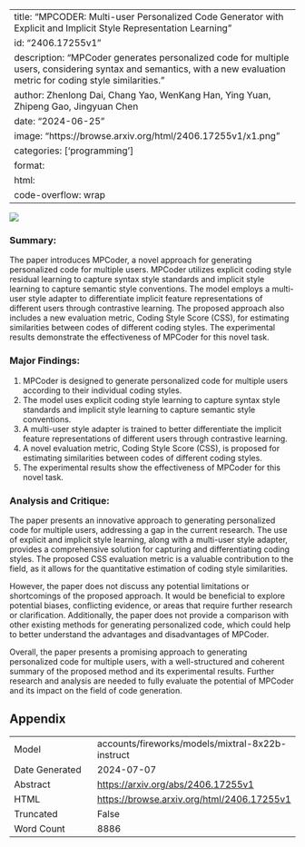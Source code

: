 
---
title: "MPCODER: Multi-user Personalized Code Generator with Explicit and Implicit Style Representation Learning"
id: "2406.17255v1"
description: "MPCoder generates personalized code for multiple users, considering syntax and semantics, with a new evaluation metric for coding style similarities."
author: Zhenlong Dai, Chang Yao, WenKang Han, Ying Yuan, Zhipeng Gao, Jingyuan Chen
date: "2024-06-25"
image: "https://browse.arxiv.org/html/2406.17255v1/x1.png"
categories: ['programming']
format:
  html:
    code-overflow: wrap
---

![](https://browse.arxiv.org/html/2406.17255v1/x1.png)

### Summary:

The paper introduces MPCoder, a novel approach for generating personalized code for multiple users. MPCoder utilizes explicit coding style residual learning to capture syntax style standards and implicit style learning to capture semantic style conventions. The model employs a multi-user style adapter to differentiate implicit feature representations of different users through contrastive learning. The proposed approach also includes a new evaluation metric, Coding Style Score (CSS), for estimating similarities between codes of different coding styles. The experimental results demonstrate the effectiveness of MPCoder for this novel task.

### Major Findings:

1. MPCoder is designed to generate personalized code for multiple users according to their individual coding styles.
2. The model uses explicit coding style learning to capture syntax style standards and implicit style learning to capture semantic style conventions.
3. A multi-user style adapter is trained to better differentiate the implicit feature representations of different users through contrastive learning.
4. A novel evaluation metric, Coding Style Score (CSS), is proposed for estimating similarities between codes of different coding styles.
5. The experimental results show the effectiveness of MPCoder for this novel task.

### Analysis and Critique:

The paper presents an innovative approach to generating personalized code for multiple users, addressing a gap in the current research. The use of explicit and implicit style learning, along with a multi-user style adapter, provides a comprehensive solution for capturing and differentiating coding styles. The proposed CSS evaluation metric is a valuable contribution to the field, as it allows for the quantitative estimation of coding style similarities.

However, the paper does not discuss any potential limitations or shortcomings of the proposed approach. It would be beneficial to explore potential biases, conflicting evidence, or areas that require further research or clarification. Additionally, the paper does not provide a comparison with other existing methods for generating personalized code, which could help to better understand the advantages and disadvantages of MPCoder.

Overall, the paper presents a promising approach to generating personalized code for multiple users, with a well-structured and coherent summary of the proposed method and its experimental results. Further research and analysis are needed to fully evaluate the potential of MPCoder and its impact on the field of code generation.

## Appendix

|          |          |
|----------|----------|
| Model     | accounts/fireworks/models/mixtral-8x22b-instruct       |
| Date Generated     | 2024-07-07       |
| Abstract | [https://arxiv.org/abs/2406.17255v1](https://arxiv.org/abs/2406.17255v1)        |
| HTML     | [https://browse.arxiv.org/html/2406.17255v1](https://browse.arxiv.org/html/2406.17255v1)       |
| Truncated       | False       |
| Word Count       | 8886       |